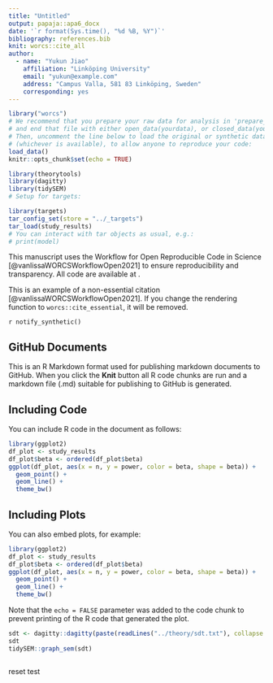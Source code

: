 ```yaml
---
title: "Untitled"
output: papaja::apa6_docx
date: '`r format(Sys.time(), "%d %B, %Y")`'
bibliography: references.bib
knit: worcs::cite_all
author:
  - name: "Yukun Jiao"
    affiliation: "Linköping University"
    email: "yukun@example.com"
    address: "Campus Valla, 581 83 Linköping, Sweden"
    corresponding: yes
---
```


```r
library("worcs")
# We recommend that you prepare your raw data for analysis in 'prepare_data.R',
# and end that file with either open_data(yourdata), or closed_data(yourdata).
# Then, uncomment the line below to load the original or synthetic data
# (whichever is available), to allow anyone to reproduce your code:
load_data()
knitr::opts_chunk$set(echo = TRUE)

library(theorytools)
library(dagitty)
library(tidySEM)
# Setup for targets:

library(targets)
tar_config_set(store = "../_targets")
tar_load(study_results)
# You can interact with tar objects as usual, e.g.:
# print(model)
```

This manuscript uses the Workflow for Open Reproducible Code in Science [@vanlissaWORCSWorkflowOpen2021] to ensure reproducibility and transparency. All code <!--and data--> are available at <worcs_workflow>.

This is an example of a non-essential citation [@vanlissaWORCSWorkflowOpen2021]. If you change the rendering function to `worcs::cite_essential`, it will be removed.

<!--The function below inserts a notification if the manuscript is knit using synthetic data. Make sure to insert it after load_data().-->
`r notify_synthetic()`

## GitHub Documents

This is an R Markdown format used for publishing markdown documents to GitHub. When you click the **Knit** button all R code chunks are run and a markdown file (.md) suitable for publishing to GitHub is generated.

## Including Code

You can include R code in the document as follows:

```r
library(ggplot2)
df_plot <- study_results
df_plot$beta <- ordered(df_plot$beta)
ggplot(df_plot, aes(x = n, y = power, color = beta, shape = beta)) +
  geom_point() +
  geom_line() +
  theme_bw()
```

## Including Plots

You can also embed plots, for example:

```r
library(ggplot2)
df_plot <- study_results
df_plot$beta <- ordered(df_plot$beta)
ggplot(df_plot, aes(x = n, y = power, color = beta, shape = beta)) +
  geom_point() +
  geom_line() +
  theme_bw()
```

Note that the `echo = FALSE` parameter was added to the code chunk to prevent printing of the R code that generated the plot.


```r
sdt <- dagitty::dagitty(paste(readLines("../theory/sdt.txt"), collapse = "\n"))
sdt
tidySEM::graph_sem(sdt)

```

```r

```

reset test